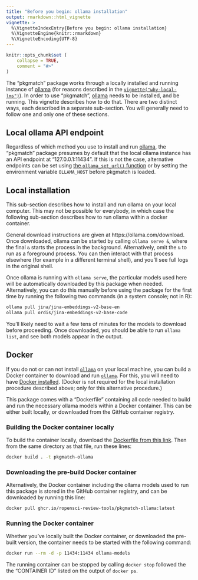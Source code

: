 ```yaml
---
title: "Before you begin: ollama installation"
output: rmarkdown::html_vignette
vignette: >
  %\VignetteIndexEntry{Before you begin: ollama installation}
  %\VignetteEngine{knitr::rmarkdown}
  %\VignetteEncoding{UTF-8}
---
```


```r
knitr::opts_chunk$set (
    collapse = TRUE,
    comment = "#>"
)
```

The "pkgmatch" package works through a locally installed and running instance
of [ollama](https://ollama.com) (for reasons described in the
[`vignette("why-local-lms")`](https://docs.ropensci.org/pkgmatch/articles/why-local-lms.html)).
In order to use "pkgmatch", [ollama](https://ollama.com) needs to be installed,
and be running. This vignette describes how to do that. There are two distinct
ways, each described in a separate sub-section. You will generally need to
follow one and only one of these sections.

## Local ollama API endpoint

Regardless of which method you use to install and run
[ollama](https://ollama.com), the "pkgmatch" package presumes by default that
the local ollama instance has an API endpoint at "127.0.0.1:11434". If this is
not the case, alternative endpoints can be set using [the `ollama_set_url()`
function](https://docs.ropensci.org/pkgmatch/reference/ollama_set_url.html) or
by setting the environment variable `OLLAMA_HOST` before pkgmatch is loaded.

## Local installation

This sub-section describes how to install and run ollama on your local
computer. This may not be possible for everybody, in which case the following
sub-section describes how to run ollama within a docker container.

General download instructions are given at https://ollama.com/download. Once
downloaded, ollama can be started by calling `ollama serve &`, where the final
`&` starts the process in the background. Alternatively, omit the `&` to run as
a foreground process. You can then interact with that process elsewhere (for
example in a different terminal shell), and you'll see full logs in the
original shell.

Once ollama is running with `ollama serve`, the particular models used here
will be automatically downloaded by this package when needed. Alternatively,
you can do this manually before using the package for the first time by running
the following two commands (in a system console; not in R):

``` bash
ollama pull jina/jina-embeddings-v2-base-en
ollama pull ordis/jina-embeddings-v2-base-code
```

You'll likely need to wait a few tens of minutes for the models to download
before proceeding. Once downloaded, you should be able to run `ollama list`,
and see both models appear in the output.

## Docker

If you do not or can not install [`ollama`](https://ollama.com) on your local
machine, you can build a Docker container to download and run
[`ollama`](https://ollama.com). For this, you will need to have [Docker
installed](https://docs.docker.com/get-started/get-docker/). (Docker is not
required for the local installation procedure described above; only for this
alternative procedure.)

This package comes with a "Dockerfile" containing all code needed to build and
run the necessary ollama models within a Docker container. This can be either
built locally, or downloaded from the GitHub container registry. 

### Building the Docker container locally

To build the container locally, download the [Dockerfile from this
link](https://github.com/ropensci-review-tools/pkgmatch/blob/main/Dockerfile).
Then from the same directory as that file, run these lines:

``` bash
docker build . -t pkgmatch-ollama
```

### Downloading the pre-build Docker container

Alternatively, the Docker container including the ollama models used to run
this package is stored in the GitHub container registry, and can be downloaded
by running this line:

``` bash
docker pull ghcr.io/ropensci-review-tools/pkgmatch-ollama:latest
```

### Running the Docker container

Whether you've locally built the Docker container, or downloaded the pre-built
version, the container needs to be started with the following command:

``` bash
docker run --rm -d -p 11434:11434 ollama-models
```

The running container can be stopped by calling `docker stop` followed the the
"CONTAINER ID" listed on the output of `docker ps`.
